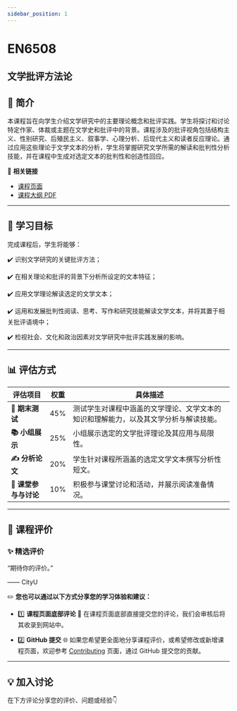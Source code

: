 ```yaml
---
sidebar_position: 1
---
```


# EN6508
## 文学批评方法论

## **📘 简介**
本课程旨在向学生介绍文学研究中的主要理论概念和批评实践。学生将探讨和讨论特定作家、体裁或主题在文学史和批评中的背景。课程涉及的批评视角包括结构主义、性别研究、后殖民主义、叙事学、心理分析、后现代主义和读者反应理论。通过应用这些理论于文学文本的分析，学生将掌握研究文学所需的解读和批判性分析技能，并在课程中生成对选定文本的批判性和创造性回应。

🔗 **相关链接**
- [课程页面](https://www.cityu.edu.hk/catalogue/pg/202425/course/EN6508.htm)
- [课程大纲 PDF](https://www.cityu.edu.hk/catalogue/pg/202425/course/EN6508.pdf)

---

## **🎯 学习目标**

完成课程后，学生将能够：

✔️ 识别文学研究的关键批评方法；

✔️ 在相关理论和批评的背景下分析所设定的文本特征；

✔️ 应用文学理论解读选定的文学文本；

✔️ 运用和发展批判性阅读、思考、写作和研究技能解读文学文本，并将其置于相关批评语境中；

✔️ 检视社会、文化和政治因素对文学研究中批评实践发展的影响。

---

## **📊 评估方式**

| **评估项目**                  | **权重** | **具体描述**                                                                                     |
|------------------------------|---------|-----------------------------------------------------------------------------------------------|
| **📝 期末测试**               | 45%     | 测试学生对课程中涵盖的文学理论、文学文本的知识和理解能力，以及其文学分析与解读技能。                                             |
| **📚 小组展示**               | 25%     | 小组展示选定的文学批评理论及其应用与局限性。                                                          |
| **✍️ 分析论文**               | 20%     | 学生针对课程所涵盖的选定文学文本撰写分析性短文。                                                        |
| **💬 课堂参与与讨论**          | 10%     | 积极参与课堂讨论和活动，并展示阅读准备情况。                                                            |

---

## **💬 课程评价**

### ✨ **精选评价**
<div className={commentStyles.commentBox}>
    <p className={commentStyles.commentText}>
        “期待你的评价。”
    </p>
    <p className={commentStyles.commentAuthor}>—— CityU</p>
</div>

✏️ **您也可以通过以下方式分享您的学习体验和建议：**

- 1️⃣ **课程页面底部评论**
💬 在课程页面底部直接提交您的评论，我们会审核后将其收录到网站中。

- 2️⃣ **GitHub 提交**
🌐 如果您希望更全面地分享课程评价，或希望修改或新增课程页面，欢迎参考 [Contributing](https://penjc.github.io/cityU-navigator/contributing) 页面，通过 GitHub 提交您的贡献。

---

## **💡 加入讨论**

在下方评论分享您的评价、问题或经验👇
<Utterances />
